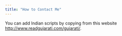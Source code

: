 ```yaml
---
title: "How to Contact Me"
---
```


You can add Indian scripts by copying from this website [http://www.readgujarati.com/gujarati/](http://www.readgujarati.com/gujarati/).